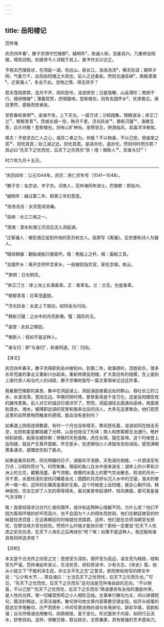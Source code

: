 ```yaml
---
---
---
```

title: 岳阳楼记
---




范仲淹

庆历四年春¹，滕子京谪守巴陵郡²。越明年³，政通人和，百废具兴。乃重修岳阳楼，增其旧制，刻唐贤今人诗赋于其上，属予作文以记之。

予观夫巴陵胜状，在洞庭一湖。衔远山，吞长江，浩浩汤汤⁴，横无际涯；朝晖夕阴，气象万千。此则岳阳楼之大观也，前人之述备矣。然则北通巫峡⁵，南极潇湘⁶。迁客骚人⁷，多会于此。览物之情，得无异乎？

若夫霪雨霏霏，连月不开，阴风怒号，浊浪排空；日星隐曜，山岳潜形；商旅不行，樯倾楫摧⁸；薄暮冥冥，虎啸猿啼。登斯楼也，则有去国怀乡⁹，忧谗畏讥，满目萧然，感极而悲者矣。

至若春和景明¹⁰，波澜不惊，上下天光，一碧万顷；沙鸥翔集，锦鳞游泳；岸芷汀兰¹¹，郁郁青青¹²。而或长烟一空，皓月千里，浮光跃金¹³，静影沉璧¹⁴，渔歌互答，此乐何极！登斯楼也，则有心旷神怡，宠辱皆忘，把酒临风，其喜洋洋者矣。

嗟夫！予尝求古仁人之心，或异二者之为。何哉？不以物喜，不以己悲。居庙堂之高¹⁵，则忧其民；处江湖之远，则忧其君。是进亦忧，退亦忧。然则何时而乐耶？其必曰“先天下之忧而忧，后天下之乐而乐”欤！噫！微斯人¹⁶，吾谁与归¹⁷！

时六年九月十五日。



***



¹庆历四年：公元1044年。庆历：宋仁宗年号（1041—1048）。

²滕子京：名宗谅，字子京。河南人，范仲淹同年进士。巴陵郡：即岳州。

³越明年：越过第二年，即第三年的意思。

⁴浩浩汤汤：水流宽阔浩瀚。

⁵巫峡：长江三峡之一。

⁶潇湘：潇水和湘江河流后流入洞庭湖。

⁷迁客骚人：被贬谪迁徙到外地的官员和文人。屈原写《离骚》，后世便称诗人为骚人。

⁸樯倾楫摧：翻船或船只被毁坏。樯：桅船上之杆。楫：画船工具。

⁹去国怀乡：离开京师怀念家乡。一般被贬指京官，家在京城，故云。

¹⁰景明：日光明亮。

¹¹岸芷汀兰：岸上洲上长满香草。芷：香草名。兰：兰花，也是香草。

¹²郁郁青青：花草茂盛貌。

¹³浮光跃金：水波上下晃动，如同金光闪动。

¹⁴静影沉璧：之水中的月亮影像。璧：圆形的玉。

¹⁵庙堂：此处之朝廷。

¹⁶微斯人：假如不是这种人。

¹⁷谁与归：即“与谁归”，和谁同道。归：归向。

【译文】

庆历四年春天，滕子京降职到岳州做知州。到第二年，政事顺利，百姓和乐，很多长年荒废的事业又重新兴办起来。重新修建岳阳楼，扩大其旧有的规模，在上面刻上唐代贤人和当代人的诗赋，滕子京嘱咐我写一篇文章用来记述这件事。

我看那巴陵郡的美景，集中在洞庭湖上。洞庭湖连接着远处的群山，吞吐长江的江水，水波浩荡，宽阔无边。早晚时阴时晴，那景象真是千变万化。这是岳阳楼宏观的雄伟景象。前人对它的描述已很详尽了。然而，洞庭湖往北面通向巫峡，南面直到潇水、湘水，被降职远调的官吏和南来北往的诗人，大多在这里聚会。他们观赏这里的自然景物而触发的感情，能会没有差别吗？

如果遇上阴雨连绵繁密，有时一个月也没有晴天，寒风怒吼着，浊浪如同在拍击天空，太阳和星星都隐藏了光辉，山岳也隐没了形体；商人和旅客都无法通行，桅杆倾斜欲倒，船桨也被折断；傍晚时天色昏暗，虎在长啸，猿在哀啼。这个时候登上岳阳楼，就会产生离开国都，怀念家乡，忧虑惧怕小人谗毁攻击和诬陷，感觉满眼萧条凄凉，感慨悲伤到了极点。

如果是春风和煦，阳光明媚的日子，湖面风平浪静，天色湖光相接，一片碧波足有万顷；沙鸥时而分飞，时而聚集，锦丽的鱼儿在水中游来游去；湖岸上的小草和沙洲上的兰花，葳蕤茂盛，香气浓郁。夜晚时水面上的雾气完全散去，皎洁的月光一泻千里，水面恍漾的波纹闪耀着金光；圆圆的月亮好似沉入水中的玉璧，渔夫的歌声一唱一和，这样的乐趣真是美妙无极。这个时候登上岳阳楼，就会心胸开阔，精神愉悦，完全忘却了人生的荣辱得失，面对美景举起酒杯，轻风拂面，那可真是喜气洋洋啊！

唉！我曾经探求过古代仁者的情怀，或许和这两种心情都不同，为什么呢？他们不因为客观环境的好坏而高兴，也不会因为个人的得失而悲观。他们在朝廷做官的时候就忧虑百姓；在远离朝廷的时候就忧虑国君。这样，他们是在京师当朝官也担忧，在野当地方官也担忧。然而什么时候才能快乐呢？那他一定要说“在天下人忧虑之前先忧虑，在天下人快乐之后再快乐”吧？唉！如果不是这种人，我还能和谁具有同样追求呢？

【评析】

本文是千古流传之四至之文：思想至为深刻，情怀至为高远，语言至为精练，结构至为严谨。范仲淹幼年丧父，生活贫苦，却刻苦读书，少有大志。《宋史》载，他从小就立下“不能利泽生民，非丈夫平生之志”之誓言。欧阳修给他写的碑文中说：“公少有大节……常自诵曰：‘士当先天下之忧而忧，后天下之乐而乐也。’”可见，“先天下之忧而忧，后天下之乐而乐”这句话是范仲淹自幼的志向。“不以物喜，不以己悲”“先天下之忧而忧，后天下之乐而乐”两语便具有永恒的激励作用，是人性的光辉，使一切蝇营狗苟之小人相形见绌。文章单行散句为主，间以骈偶短句，既流利畅达，又简洁凝练。散句骈句依文章内容需要交错出现。如开头结尾的叙述文字用散句，庄严而质朴；中间写景状物的语句多用骈句，辞彩华美，音韵和谐；议论抒情语也用散句，抑扬顿挫，富于变化。形式服务于内容，如同行云流水，舒卷自如。这样，骈散交替，叙议结合，文质兼美，具有极强的艺术感染力。